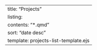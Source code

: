 ---
title: "Projects"
listing:
  contents: "*.qmd"
  sort: "date desc"
  template: projects-list-template.ejs
---